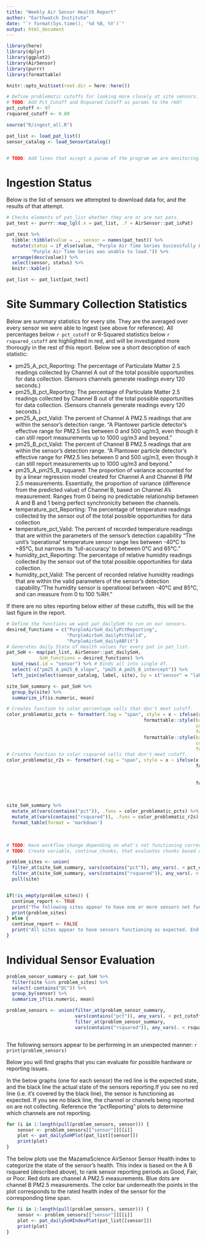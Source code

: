 ```yaml
---
title: "Weekly Air Sensor Health Report"
author: "Earthwatch Institute"
date: "`r format(Sys.time(), '%d %B, %Y')`"
output: html_document
---
```


```r
library(here)
library(dplyr)
library(ggplot2)
library(AirSensor)
library(purrr)
library(formattable)

knitr::opts_knit$set(root.dir = here::here())

```

```r
# Define problematic cutoffs for looking more closely at site sensors.
# TODO: Add Pct_Cutoff and Rsquared Cutoff as params to the rmd?
pct_cutoff <- 97
rsquared_cutoff <- 0.80

source("R/ingest_all.R")

pat_list <- load_pat_list()
sensor_catalog <- load_SensorCatalog()


# TODO: Add lines that accept a param of the program we are monitoring. Use sensor catalog as a filter.
```


# Ingestion Status

Below is the list of sensors we attempted to download data for, and the results of that attempt.

```r
# Checks elements of pat_list whether they are or are not pats.
pat_test <- purrr::map_lgl(.x = pat_list, .f = AirSensor::pat_isPat) 

pat_test %>%
  tibble::tibble(value = ., sensor = names(pat_test)) %>%  
  mutate(status = if_else(value, "Purple Air Time Series Successfully Loaded.",
         "Purple Air Time Series was unable to load.")) %>% 
  arrange(desc(value)) %>% 
  select(sensor, status) %>% 
  knitr::kable()

pat_list <- pat_list[pat_test]

```


# Site Summary Collection Statistics

Below are summary statistics for every site. They are the averaged over every sensor we were able to ingest (see above for reference). All percentages below `r pct_cutoff` or R-Squared statistics below `r rsquared_cutoff` are highlighted in red, and will be investigated more thorougly in the rest of this report. Below see a short description of each statistic:

* pm25_A_pct_Reporting: The percentage of Particulate Matter 2.5 readings collected by Channel A out of the total possible opportunities for data collection. (Sensors channels generate readings every 120 seconds.)
* pm25_B_pct_Reporting: The percentage of Particulate Matter 2.5 readings collected by Channel B out of the total possible opportunities for data collection. (Sensors channels generate readings every 120 seconds.)
* pm25_A_pct_Valid: The percent of Channel A PM2.5 readings that are within the sensor's detection range. "A Plantower particle detector’s effective range for PM2.5 lies between 0 and 500 ug/m3, even though it can still report measurements up to 1000 ug/m3 and beyond."
* pm25_B_pct_Valid: The percent of Channel B PM2.5 readings that are within the sensor's detection range. "A Plantower particle detector’s effective range for PM2.5 lies between 0 and 500 ug/m3, even though it can still report measurements up to 1000 ug/m3 and beyond."
* pm25_A_pm25_B_rsquared: The proportion of variance accounted for by a linear regression model created for Channel A and Channel B PM 2.5 measurements. Essentially, the proportion of variance (difference from the predicted value) of Channel B, based on Channel A's measurement. Ranges from 0 being no predictable relationship between A and B and 1 being perfect synchronicity between the channels.
* temperature_pct_Reporting: The percentage of temperature readings collected by the sensor out of the total possible opportunities for data collection
* temperature_pct_Valid: The percent of recorded temperature readings that are within the parameters of the sensor's detection capability "The unit’s ‘operational’ temperature sensor range lies between -40°C to +85°C, but narrows its ‘full-accuracy’ to between 0°C and 65°C." 
* humidity_pct_Reporting: The percentage of relative humidity readings collected by the sensor out of the total possible opportunities for data collection.
* humidity_pct_Valid: The percent of recorded relative humidity readings that are within the valid parameters of the sensor's detection capability."The humidity sensor is operational between -40°C and 85°C, and can measure from 0 to 100 %RH."


If there are no sites reporting below either of these cutoffs, this will be the last figure in the report. 

```r
# Define the functions we want pat_dailySoH to run on our sensors.
desired_functions = c("PurpleAirSoH_dailyPctReporting",
                      "PurpleAirSoH_dailyPctValid",
                      "PurpleAirSoH_dailyABFit")
# Generates daily State of Health values for every pat in pat_list.
pat_SoH <- map(pat_list, AirSensor::pat_dailySoH,
            SoH_functions = desired_functions) %>% 
  bind_rows(.id = "sensor") %>% # Binds all into single df.
  select(-c("pm25_A_pm25_B_slope", "pm25_A_pm25_B_intercept")) %>% 
  left_join(select(sensor_catalog, label, site), by = c("sensor" = "label")) # Adds site variable from catalog.

site_SoH_summary <- pat_SoH %>% 
  group_by(site) %>%
  summarize_if(is.numeric, mean)

# Creates function to color percentage cells that don't meet cutoff.
color_problematic_pcts <- formatter(.tag = "span", style = x ~ ifelse(x < pct_cutoff | is.na(x), 
                                                  formattable::style(background = "red",
                                                                     color = "white",
                                                                     font.weight = "bold"), 
                                                  formattable::style(background = "green",
                                                                     color = "white",
                                                                     font = "bold")))
# Creates function to color rsquared cells that don't meet cutoff.
color_problematic_r2s <- formatter(.tag = "span", style = x ~ ifelse(x < rsquared_cutoff | is.na(x), 
                                                                     formattable::style(background = "red", 
                                                                                        color = "white", 
                                                                                        font.weight = "bold"),
                                                                     formattable::style(background = "green",
                                                                                        color = "white",
                                                                                        font = "bold")))

site_SoH_summary %>% 
  mutate_at(vars(contains("pct")), .funs = color_problematic_pcts) %>%
  mutate_at(vars(contains("rsquared")), .funs = color_problematic_r2s) %>% 
  format_table(format = 'markdown')
  
 


```



```r
# TODO: Have workflow change depending on what's not functioning correctly?
# TODO: Create variable, continue_chunks, that evaluates chunks based off if there are values in problem_sites.

problem_sites <- union(
  filter_at(site_SoH_summary, vars(contains("pct")), any_vars(. < pct_cutoff | is.na(.))),
  filter_at(site_SoH_summary, vars(contains("rsquared")), any_vars(. < rsquared_cutoff | is.na(.)))) %>%
  pull(site)


if(!is_empty(problem_sites)) {
  continue_report <- TRUE
  print("The following sites appear to have one or more sensors not functioning as expected:")
  print(problem_sites)
} else {
  continue_report <- FALSE
  print("All sites appear to have sensors functioning as expected. End of Report.")
}

```



# Individual Sensor Evaluation

```r

problem_sensor_summary <- pat_SoH %>%
  filter(site %in% problem_sites) %>% 
  select(-contains("DC")) %>% 
  group_by(sensor) %>% 
  summarize_if(is.numeric, mean)

problem_sensors <- union(filter_at(problem_sensor_summary,
                         vars(contains("pct")), any_vars(. < pct_cutoff | is.na(.))),
                         filter_at(problem_sensor_summary,
                         vars(contains("rsquared")), any_vars(. < rsquared_cutoff | is.na(.))))



```
The following sensors appear to be performing in an unexpected manner: 
`r print(problem_sensors)`

Below you will find graphs that you can evaluate for possible hardware or reporting issues.

In the below graphs (one for each sensor) the red line is the expected state, and the black line the actual state of the sensors reporting.If you see no red line (i.e. it's covered by the black line), the sensor is functioning as expected. If you see no black line, the channel or channels being reported on are not collecting. Reference the "pctReporting" plots to determine which channels are not reporting.


```r

for (i in 1:length(pull(problem_sensors, sensor))) {
    sensor <- problem_sensors[["sensor"]][[i]]
    plot <- pat_dailySoHPlot(pat_list[[sensor]])
    print(plot)
}

```

The below plots use the MazamaScience AirSensor Sensor Health index to categorize the state of the sensor's health. This index is based on the A B rsquared (described above), to rank sensor reporting periods as Good, Fair, or Poor. Red dots are channel A PM2.5 measurements. Blue dots are channel B PM2.5 measurements. The color bar underneath the points in the plot corresponds to the rated health index of the sensor for the corresponding time span.

```r
for (i in 1:length(pull(problem_sensors, sensor))) {
    sensor <- problem_sensors[["sensor"]][[i]]
    plot <- pat_dailySoHIndexPlot(pat_list[[sensor]])
    print(plot)
}


```
